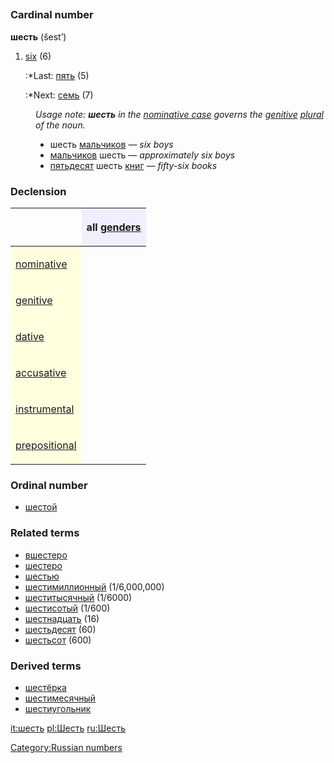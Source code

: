 =={{ru}}==
[[Category:Russian numbers]]
=== Cardinal number ===
'''шесть''' (šest’)

#[[six]] (6)
#:*Last: [[пять]] (5)
#:*Next: [[семь]] (7)

:''Usage note: '''''шесть''''' in the [[nominative case]] governs the [[genitive]] [[plural]] of the noun.''
:*шесть [[мальчик|мальчиков]] — ''six boys''
:*[[мальчик|мальчиков]] шесть — ''approximately six boys''
:*[[пятьдесят]] шесть [[книга|книг]] — ''fifty-six books''

===Declension===
{| border="1" cellpadding="4" cellspacing="0"
!
! style="background-color: #EFEFFF" align="center"|all [[gender]]s
|-
! style="background-color: #FFFFE0" align="left"|[[nominative case|nominative]]
| align="center"|{{Unicode|шесть}}
|-
! style="background-color: #FFFFE0" align="left"|[[genitive case|genitive]]
| align="center"|{{Unicode|шести́}}
|-
! style="background-color: #FFFFE0" align="left"|[[dative case|dative]]
| align="center"|{{Unicode|шести́}}
|-
! style="background-color: #FFFFE0" align="left"|[[accusative case|accusative]]
| align="center"|{{Unicode|шесть}}
|-
! style="background-color: #FFFFE0" align="left"|[[instrumental case|instrumental]]
| align="center"|{{Unicode|шестью́}}
|-
! style="background-color: #FFFFE0" align="left"|[[prepositional case|prepositional]]
| align="center"|{{Unicode|о шести́}}
|}

===Ordinal number===
*[[шестой]]

===Related terms===
*[[вшестеро]]
*[[шестеро]]
*[[шестью]]
*[[шестимиллионный]] (1/6,000,000)
*[[шеститысячный]] (1/6000)
*[[шестисотый]] (1/600)
*[[шестнадцать]] (16)
*[[шестьдесят]] (60)
*[[шестьсот]] (600)

===Derived terms===
*[[шестёрка]]
*[[шестимесячный]]
*[[шестиугольник]]

[[it:шесть]]
[[pl:Шесть]]
[[ru:Шесть]]